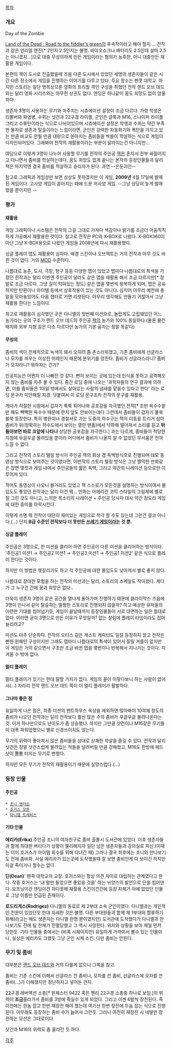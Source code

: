 [[목차]] 

=== 개요 === 
Day of the Zombie

[[랜드 오브 데드#s-2|Land of the Dead : Road to the fiddler's green]]의 후속작이라고 해야 할지…. 전작과 같은 언리얼 엔진[* 2인지 2.5인지는 불명. 바이오쇼크나 배터리도 2.5인데 설마 2.5는 아니겠지...]으로 대충 무성의하게 만든 게임이라는 혐의가 농후한, 아니 대충만든 재활용 게임이다.

본편의 잭이 도시로 진출했을때 즈음 다른 도시에서 있었던 세명의 생존자들이 같은 시간 다른 장소에서 게임을 진행하는 이야기를 다루고 있다. 주요 장소는 펜콧 대학교. 하지만 스토리는 일단 명목상으론 영화의 프리퀄 격인 구성을 취했던 전작 랜드 오브 데드와는 달리 영화 시리즈와는 아무런 상관도 없다. 엔딩은 하나같이 꿈도 희망도 없이 암울하다.

생존자 3명이 사용하는 무기와 마주치는 시츄에이션 설정이 조금 다르다. 가령 학생은 리볼버와 화염병, 수위는 샷건과 22구경 라이플, 군인은 글록과 M16, 스나이퍼 라이플 그리고 수류탄이라는 식으로 나뉘어있으며 시츄에이션 설정은 학생과 수위는 약간 부족한 물자로 생존과 탈출이라는 느낌이라면, 군인은 강력한 자동화기와 폭탄을 가지고 있는 만큼 비교도 안될 만큼 대량으로 쏟아지는 좀비들을 싹쓸이 학살하는 식으로 게임이 디자인되어있다. 그래봐야 전작의 재활용이라는 부분이 달라지는건 아니지만...

여담으로 이렇게 3명이 나누어 사용할 무기를 전작의 주인공 [[잭]]은 혼자서 전부 싸짊어지고 다니면서 좀비를 학살하는데다, 꿈도 희망도 없게 끝나는 본작의 등장인물들과 달리 잭은 마지막엔 결국 좀비를 척살하고 승리자가 된다. 과연 --은둔괴인-- 

참고로 그래픽과 게임성만 보면 상상도 못하겠지만 이 게임, '''2009년''' 4월 17일에 발매된 게임이다. 고사양 게임이 쏟아지는 때에 드문 저사양 게임. --그냥 상당히 늦게 발매했을 뿐이지만.--

=== 평가 ===
==== 재활용 ====
게임 그래픽이나 시스템은 전작의 그걸 그대로 가져다 색감이나 밝기를 조금더 어둠칙칙하게 가공해서 재활용한 것이다. 참고로 전작은 PC와 X-BOX로 나왔다. X-BOX360이 아닌 그냥 X-BOX용으로 나왔던 게임을 2008년에 다시 재활용했다.

싱글 플레이 맵도 재활용이 심하다. 배경 스킨이나 오브젝트는 거의 전작과 아무 것도 바뀐 것이 없다. 거의 [[MOD]] 수준이다.

나름대로 농촌, 도시, 극장, 항구 등등 다양한 맵이 있었고 맵마다 나름대로의 특색을 가졌던 전작과는 달리 이번엔 주인공이 달라도 같은 맵을 재활용 해서 조금 다르지만[* 정말로 조금 다르다. 그냥 길이 막혀있는 정도] 같은 맵을 몇번씩 왕복하게 되며, 맵은 공유하지만 탄환이나 아이템 등에서 상호작용이 있는 것도 아니다. 심지어 아무리 예전에 총알을 모아놓았어도 다음 챕터로 가면 리셋된다. 아무리 생각해도 만들기 귀찮아서 그냥 재활용 한다는 느낌이다.

최고로 재활용이 심각했던 곳은 다니엘의 첫번째 미션으로, 놀랍게도 고립돼있던 어느 농가라는 곳의 구조가 랜드 오브 데드의 주인공 [[잭]]의 농가와 100% 동일하다.(물론 물건 배치와 외부 지형 등은 다소 다르다만 농가의 기본 골자는 정말 똑같다) 

==== 무성의 ====
좀비의 색이 전체적으로 녹색이 돼서 오히려 좀 촌스러워졌고, 기존 좀비에게 선글라스나 모자를 씌우는 이상한 어레인지 때문에 분위기를 망친다. 좀비가 선글라스라니? 좀비가 모자라니? 뭐하자는 건가?

인공지능은 어쩐지 더 나빠진 것 같다. 뻔히 보이는 곳에 있는데 인식을 못하고 공격해오지 않는 좀비를 자주 볼 수 있다. 중간 로딩 중에 나오는 '과학자들의 연구 결과에 의하면, 이들 좀비들은 1마일 밖에서도 살아있는 사람의 냄새를 맡을수 있다고 한다' 라는 로딩 문구가 미안해질 지경. 덧붙여서 이 로딩 문구조차 전작의 문구를 재활용. 

게다가 적절한 시점에서 갑자기 툭툭 튀어나와 공포감을 자극했던 전작[* 초반 옥수수밭만 해도 빽빽한 옥수수 때문에 한치 앞도 안보이는데다 그런데서 좀비들이 갑자기 불쑥 불쑥 등장한다. 특히 병원이나 경찰서로 가는 도중의 하수구는 잭의 이동을 트리거 삼아 좀비가 위(정확히는 하수도에서 보이는 열린 맨홀)에서 낙하해 떨어져서 소리를 듣고 '''뒤돌아보면 바로 코앞에 나타나''' 상당한 공포감을 자극한다.] 과는 다르게, 좀비들이 적당한 지점에 우글우글 몰려있을 뿐이라 어디에서 좀비가 나올지 알 수 없었던 무서움은 전혀 느낄 수 없다.

그리고 전작의 스토리 텔링 방식이 주인공 잭의 회상 겸 독백방식으로 진행되며 데모 동영상 방식으로 보여주는 것이였다면, 이번작의 스토리 텔링 방식은 그냥 짤막한 만화같은 장면 몇컷과 게임 내에서 주인공들의 짧은 독백, 그리고 약간의 나레이션 등으로만 이루어져 있다.

적어도 동영상이 나오니 볼거리도 있었고 잭 스스로가 모든것을 설명하는 방식이여서 몰입도도 좋았던 전작과는 달리 이건 뭐... 만화는 아메리칸 코믹 스타일의 그림체에 별로 잘 그린 것도 아니고, 느끼한 목소리의 나레이션 + 주인공 당사자 대사 약간 정도라 게임에 대한 흥미를 하락시킨다. 

이렇게 쓰면 뭐 전작이 대단히 재미있는 게임으로 착각 할 수도 있는데 그런건 결코 아니다.(…) 단지 '''B급 수준인 전작보다 더 못만든 [[쓰레기 게임]]이라는 것 뿐.'''

==== 싱글 플레이 ====
주인공은 3명으로, 한 미션을 클리어 하면 주인공이 다른 미션을 클리어하는 방식이다. '주인공1 미션1 → 주인공2 미션1 → 주인공3 미션1 → 주인공1 미션2' 같은 식으로 플레이 한다는 것이다.

하지만 이 방법은 헷갈리기도 하고 각 주인공에 대한 몰입도도 낮아져서 별로 좋지 않다.

나름대로 장대한 모험을 하는 전작의 미션과는 달리, 스토리의 스케일도 작아졌다. 게다가 그 누구건 간에 꿈과 희망은 없다.. 

더욱이 생존자 3명이 같은 공간을 열나게 돌아가며 진행하기 때문에 클라이막스 즈음에 3명이 만나서 같이 탈출하는 멀쩡한 스토리로 진행되지 않을까? 하고 예상한 유저들의 아련한 기대를 씹어넘기듯, 게임이 끝날때까지 등장인물들이 서로 대면하는 일은 절대로 없다. 이러면 굳이 3명으로 만든 이유가 무엇일까? 없는 살림에 플레이 타임이라도 잡아 늘리려고? 

미션도 아주 단순하다. 전작의 오티스 같은 게스트 캐릭터도 일절 등장하지 않고 전작은 뻔한 원패턴 구성이지만 그래도 맵마다 나름대로의 특색이 있어서 질릴 겨를이 없지만 이 게임은 거의 같으면서 구조만 조금 바뀐 맵을 몇번이나 반복해서 지나가는 것이다. 지겨울 수 밖에 없다.

==== 멀티 플레이 ====
멀티 플레이가 있기는 한데 말할 가치가 없다. 게임의 꼴이 이렇다보니 하는 사람이 없어서(…) 차라리 전작 랜드 오브 데드 쪽이 더 멀티 플레이가 활발하다.

==== 그나마 좋은 점 ====
유일하게 나은 점은, 최종 미션의 펜트하우스 옥상을 제외하면 많아봐야 10여체 정도의 좀비가 나오던 전작과는 달리 전작보다 훨씬 많은 수의 좀비가 우글우글 몰려나온다는 것. 이거 하나만으로도 난이도가 좀 상승했다. 하지만 그만큼 샷건이나 M16같은 무기들이 대폭 파워업했으니 별로 신경쓰이지도 않는다.  

무기의 위력이 좋아져서 많은 좀비들을 상대로 상쾌한 학살을 즐길 수 있다. 전작과 달리 샷건은 정말 샷건스럽게 몰려있는 적들을 날려버릴 만큼 강해졌고, M16도 한방에 헤드샷이 뿜뿜 터지는 무기로 변했다. 

하지만 모든 무기가 전작의 재활용이기 때문에 실망스럽다.(…)

=== 등장 인물 ===
==== 주인공 ====
 * [[조니 앤더슨]]
 * [[호거스 모튼]]
 * [[다니엘 트레비스]]

==== 기타 인물 ==== 
'''에리카(Erika)''' 
주인공 조니의 여자친구로 좀비 출몰시 도서관에 있었다. 이후 생존자들과 함께 최대한 버티다가 상황이 불리해지자 일단 남은 생존자들과 강의실로 피신.(이때는 이미 호거스가 아이템 회수를 위해 다녀간 때) 그러나 결국 최후에는 조니와 만나보기도 전에 좀비화. 사실 에리카가 있는곳에 도착했을때 잘 보면 좀비인게 다 보이긴 하지만 이걸 죽이거나 할수는 없다. 

'''딘(Dean)'''' 
펜콕 대학교의 교장. 호거스와는 항상 의견 차이로 대립하는 관계였다고 한다. 작중 호거스는 '내 말만 들었으면 좋았을 것을' 하는 뉘앙스의 발언으로 딘을 씹어댄다. 오프닝이건 엔딩이건 하다못해 재활용 스킨이건간에 등장 자체가 아예 없었던 인물로 그냥 이름만 언급된 존재이다. 

'''로드리게스(Rodrigez)''' 
다니엘의 동료로 제 2부대 소속 군인이였다. 다니엘과는 개인적인 친분이 있었던듯 한데 자세한 것은 불명. 다른 부대원들과 함께 제 1부대와 합류하기 위해(라고는 해도 생존자는 다니엘 한명 뿐이였지만) 도서관에 도착했다가 다니엘과 만나보기도 전에 팀 전체가 전멸당했고 그 역시 사망한다. 위치와 상황을 보아 제일 먼저 당한듯. 기타 인물들 중에서는 (비록 시체이지만) 유일하게 가까이서 볼수 있는 인물이나, 실상은 에리카도 그랬듯 그냥 군인 시체 스킨. 다만 좀비는 안된다. 

=== 무기 및 좀비 ===
대부분은 [[랜드 오브 데드]]와 거의 다를게 없으니 그쪽을 참고.

좀비는 기존 스킨에 더해서 선글라스 낀 좀비나, 모자를 쓴 좀비, 선글라스에 모자를 쓴 좀비(…)가 더해졌지만 장난하자고 넣어둔 건지.

22구경 레버액션 소총[* 윈체스터 9422 혹은 헨리 22구경 소총중 하나로 보임.]의 위력이 '''조금'''올라가서 좀비를 3방에 죽일수 있게 되었다. 그리고 이젠 6발씩 장전된다. 즉 이전에는 한놈 잡고 한번 재장전 해야 했는데 여기선 한번 장전에 두놈 잡는 식으로 진행된다. 아무래도 등장하는 좀비 수가 늘어서 그런듯. 그러나 여전히 재장전 시 네발만 장전하는 모션은 그대로이다. 

삿건과 M16의 위력도 좀 올라간 듯 하다.

[[각주]] 
